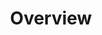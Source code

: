 ---
title: Overview
description: Get started building your docs site with Starlight and Keystatic.
template: splash
hero:
  title: Astro Starlight powered by Keystatic
  tagline: Keystatic documentation for Starlight documentation websites
  image:
    file: "@assets/logo-main.svg"
  actions:
    - text: Let's go!
      link: /intro/intro/
      variant: primary
---